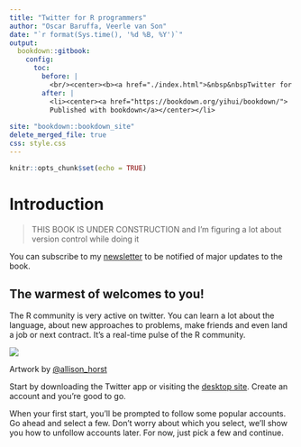 ```yaml
---
title: "Twitter for R programmers"
author: "Oscar Baruffa, Veerle van Son"
date: "`r format(Sys.time(), '%d %B, %Y')`"
output: 
  bookdown::gitbook:
    config:
      toc:
        before: |  
          <br/><center><b><a href="./index.html">&nbsp&nbspTwitter for R programmers</a></b></center></li>
        after: |
          <li><center><a href="https://bookdown.org/yihui/bookdown/">
          Published with bookdown</a></center></li>
        
site: "bookdown::bookdown_site"
delete_merged_file: true
css: style.css
---
```


```r
knitr::opts_chunk$set(echo = TRUE)

```



# Introduction

> THIS BOOK IS UNDER CONSTRUCTION and I'm figuring a lot about version control while doing it

You can subscribe to my [newsletter](https://tinyletter.com/OscarBaruffa){target="_blank"} to be notified of major updates to the book. 

## The warmest of welcomes to you!
The R community is very active on twitter. 
You can learn a lot about the language, about new approaches to problems, make friends and even land a job or next contract. 
It's a real-time pulse of the R community. 

![](images/welcome_to_rstats_twitter.png)

Artwork by [\@allison_horst](https://twitter.com/allison_horst){target="_blank"}

Start by downloading the Twitter app or visiting the [desktop site](https://twitter.com/){target="_blank"}. 
Create an account and you're good to go.

When your first start, you'll be prompted to follow some popular accounts. Go ahead and select a few. 
Don't worry about which you select, we'll show you how to unfollow accounts later. For now, just pick a few and continue.



